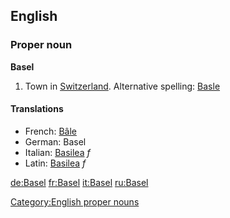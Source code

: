 ==English==
===Proper noun===
'''Basel'''

# Town in [[Switzerland]].  Alternative spelling: [[Basle]]

====Translations====
*French: [[Bâle]]
*German: Basel
*Italian: [[Basilea]] ''f''
*Latin: [[Basilea]] ''f''

[[Category:English proper nouns]]

[[de:Basel]]
[[fr:Basel]]
[[it:Basel]]
[[ru:Basel]]